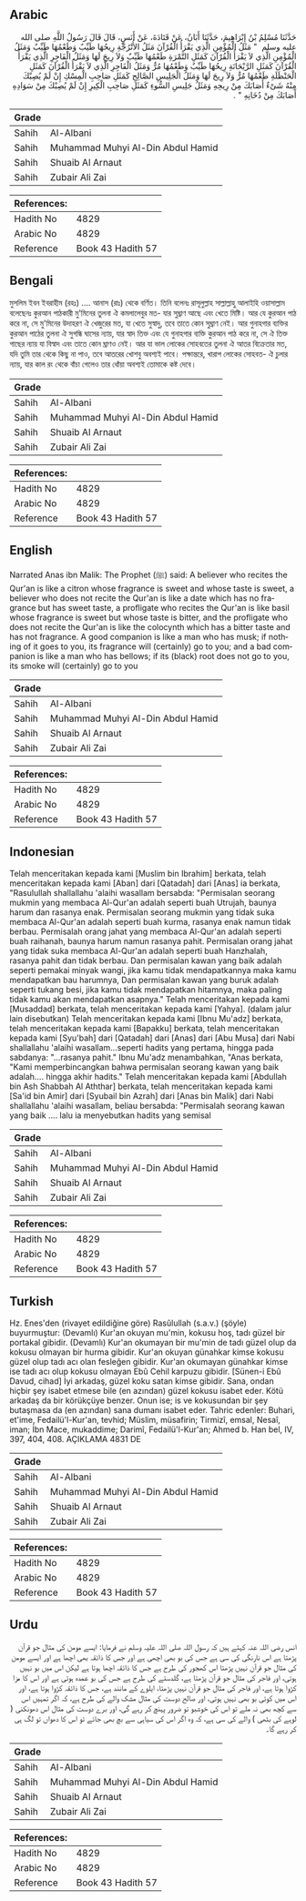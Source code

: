 ## Arabic


<div dir="rtl" lang="ar" style={{fontSize:'larger',backgroundColor:'#f8f9fa',padding:20}}>
حَدَّثَنَا مُسْلِمُ بْنُ إِبْرَاهِيمَ، حَدَّثَنَا أَبَانُ، عَنْ قَتَادَةَ، عَنْ أَنَسٍ، قَالَ قَالَ رَسُولُ اللَّهِ صلى الله عليه وسلم ‏ "‏ مَثَلُ الْمُؤْمِنِ الَّذِي يَقْرَأُ الْقُرْآنَ مَثَلُ الأُتْرُجَّةِ رِيحُهَا طَيِّبٌ وَطَعْمُهَا طَيِّبٌ وَمَثَلُ الْمُؤْمِنِ الَّذِي لاَ يَقْرَأُ الْقُرْآنَ كَمَثَلِ التَّمْرَةِ طَعْمُهَا طَيِّبٌ وَلاَ رِيحَ لَهَا وَمَثَلُ الْفَاجِرِ الَّذِي يَقْرَأُ الْقُرْآنَ كَمَثَلِ الرَّيْحَانَةِ رِيحُهَا طَيِّبٌ وَطَعْمُهَا مُرٌّ وَمَثَلُ الْفَاجِرِ الَّذِي لاَ يَقْرَأُ الْقُرْآنَ كَمَثَلِ الْحَنْظَلَةِ طَعْمُهَا مُرٌّ وَلاَ رِيحَ لَهَا وَمَثَلُ الْجَلِيسِ الصَّالِحِ كَمَثَلِ صَاحِبِ الْمِسْكِ إِنْ لَمْ يُصِبْكَ مِنْهُ شَىْءٌ أَصَابَكَ مِنْ رِيحِهِ وَمَثَلُ جَلِيسِ السُّوءِ كَمَثَلِ صَاحِبِ الْكِيرِ إِنْ لَمْ يُصِبْكَ مِنْ سَوَادِهِ أَصَابَكَ مِنْ دُخَانِهِ ‏"‏ ‏.‏
</div>
<div style={{backgroundColor:'#f8f9fa',padding:20, marginBottom: 10}}><table> <thead> <tr> <th>Grade</th> <th></th> </tr> </thead> <tbody> <tr><td>Sahih</td><td>Al-Albani</td></tr><tr><td>Sahih</td><td>Muhammad Muhyi Al-Din Abdul Hamid</td></tr><tr><td>Sahih</td><td>Shuaib Al Arnaut</td></tr><tr><td>Sahih</td><td>Zubair Ali Zai</td></tr></tbody></table><table> <thead> <tr> <th>References:</th> <th></th> </tr> </thead> <tbody><tr><td>Hadith No</td><td>4829</td></tr><tr><td>Arabic No</td><td>4829</td></tr><tr><td>Reference</td><td>Book 43 Hadith 57</td></tr></tbody></table></div>

## Bengali


<div dir="ltr" lang="bn" style={{fontSize:'larger',backgroundColor:'#f8f9fa',padding:20}}>
মুসলিম ইবন ইবরাহীম (রহঃ) .... আনাস (রাঃ) থেকে বর্ণিত। তিনি বলেনঃ রাসূলুল্লাহ সাল্লাল্লাহু আলাইহি ওয়াসাল্লাম বলেছেনঃ কুরআন পাঠকারী মু'মিনের তুলনা ঐ কমলালেবুর মত- যার সুঘ্রাণ আছে এবং খেতে মিষ্টি। আর যে কুরআন পাঠ করে না, সে মু'মিনের উদাহরণ ঐ খেজুরের মত, যা খেতে সুস্বাদু, তবে তাতে কোন সুঘ্রাণ নেই। আর গুনাহগার ব্যক্তির কুরআন পাঠের তুলনা ঐ সুগন্ধি ঘাসের ন্যায়, যার স্বাদ তিক্ত এবং যে গুনাহগার ব্যক্তি কুরআন পাঠ করে না, সে ঐ তিক্ত গাছের ন্যায় যা বিস্বাদ এবং তাতে কোন ঘ্রাণও নেই। আর যা ভাল লোকের সোহবতের তুলনা ঐ আতর বিক্রেতার মত, যদি তুমি তার থেকে কিছু না পাও, তবে আতরের খোশবু অবশ্যই পাবে। পক্ষান্তরে, খারাপ লোকের সোহবত- ঐ চুলার ন্যায়, যার কাল রং থেকে বাঁচা গেলেও তার ধোঁয়া অবশ্যই তোমাকে কষ্ট দেবে।
</div>
<div style={{backgroundColor:'#f8f9fa',padding:20, marginBottom: 10}}><table> <thead> <tr> <th>Grade</th> <th></th> </tr> </thead> <tbody> <tr><td>Sahih</td><td>Al-Albani</td></tr><tr><td>Sahih</td><td>Muhammad Muhyi Al-Din Abdul Hamid</td></tr><tr><td>Sahih</td><td>Shuaib Al Arnaut</td></tr><tr><td>Sahih</td><td>Zubair Ali Zai</td></tr></tbody></table><table> <thead> <tr> <th>References:</th> <th></th> </tr> </thead> <tbody><tr><td>Hadith No</td><td>4829</td></tr><tr><td>Arabic No</td><td>4829</td></tr><tr><td>Reference</td><td>Book 43 Hadith 57</td></tr></tbody></table></div>

## English


<div dir="ltr" lang="en" style={{fontSize:'larger',backgroundColor:'#f8f9fa',padding:20}}>
Narrated Anas ibn Malik: The Prophet (ﷺ) said: A believer who recites the Qur'an is like a citron whose fragrance is sweet and whose taste is sweet, a believer who does not recite the Qur'an is like a date which has no fragrance but has sweet taste, a profligate who recites the Qur'an is like basil whose fragrance is sweet but whose taste is bitter, and the profligate who does not recite the Qur'an is like the colocynth which has a bitter taste and has not fragrance. A good companion is like a man who has musk; if nothing of it goes to you, its fragrance will (certainly) go to you; and a bad companion is like a man who has bellows; if its (black) root does not go to you, its smoke will (certainly) go to you
</div>
<div style={{backgroundColor:'#f8f9fa',padding:20, marginBottom: 10}}><table> <thead> <tr> <th>Grade</th> <th></th> </tr> </thead> <tbody> <tr><td>Sahih</td><td>Al-Albani</td></tr><tr><td>Sahih</td><td>Muhammad Muhyi Al-Din Abdul Hamid</td></tr><tr><td>Sahih</td><td>Shuaib Al Arnaut</td></tr><tr><td>Sahih</td><td>Zubair Ali Zai</td></tr></tbody></table><table> <thead> <tr> <th>References:</th> <th></th> </tr> </thead> <tbody><tr><td>Hadith No</td><td>4829</td></tr><tr><td>Arabic No</td><td>4829</td></tr><tr><td>Reference</td><td>Book 43 Hadith 57</td></tr></tbody></table></div>

## Indonesian


<div dir="ltr" lang="id" style={{fontSize:'larger',backgroundColor:'#f8f9fa',padding:20}}>
Telah menceritakan kepada kami [Muslim bin Ibrahim] berkata, telah menceritakan kepada kami [Aban] dari [Qatadah] dari [Anas] ia berkata, "Rasulullah shallallahu 'alaihi wasallam bersabda: "Permisalan seorang mukmin yang membaca Al-Qur'an adalah seperti buah Utrujah, baunya harum dan rasanya enak. Permisalan seorang mukmin yang tidak suka membaca Al-Qur'an adalah seperti buah kurma, rasanya enak namun tidak berbau. Permisalah orang jahat yang membaca Al-Qur'an adalah seperti buah raihanah, baunya harum namun rasanya pahit. Permisalan orang jahat yang tidak suka membaca Al-Qur'an adalah seperti buah Hanzhalah, rasanya pahit dan tidak berbau. Dan permisalan kawan yang baik adalah seperti pemakai minyak wangi, jika kamu tidak mendapatkannya maka kamu mendapatkan bau harumnya, Dan permisalan kawan yang buruk adalah seperti tukang besi, jika kamu tidak mendapatkan hitamnya, maka paling tidak kamu akan mendapatkan asapnya." Telah menceritakan kepada kami [Musaddad] berkata, telah menceritakan kepada kami [Yahya]. (dalam jalur lain disebutkan) Telah menceritakan kepada kami [Ibnu Mu'adz] berkata, telah menceritakan kepada kami [Bapakku] berkata, telah menceritakan kepada kami [Syu'bah] dari [Qatadah] dari [Anas] dari [Abu Musa] dari Nabi shallallahu 'alaihi wasallam…seperti hadits yang pertama, hingga pada sabdanya: "…rasanya pahit." Ibnu Mu'adz menambahkan, "Anas berkata, "Kami memperbincangkan bahwa permisalan seorang kawan yang baik adalah…. hingga akhir hadits." Telah menceritakan kepada kami [Abdullah bin Ash Shabbah Al Aththar] berkata, telah menceritakan kepada kami [Sa'id bin Amir] dari [Syubail bin Azrah] dari [Anas bin Malik] dari Nabi shallallahu 'alaihi wasallam, beliau bersabda: "Permisalah seorang kawan yang baik …. lalu ia menyebutkan hadits yang semisal
</div>
<div style={{backgroundColor:'#f8f9fa',padding:20, marginBottom: 10}}><table> <thead> <tr> <th>Grade</th> <th></th> </tr> </thead> <tbody> <tr><td>Sahih</td><td>Al-Albani</td></tr><tr><td>Sahih</td><td>Muhammad Muhyi Al-Din Abdul Hamid</td></tr><tr><td>Sahih</td><td>Shuaib Al Arnaut</td></tr><tr><td>Sahih</td><td>Zubair Ali Zai</td></tr></tbody></table><table> <thead> <tr> <th>References:</th> <th></th> </tr> </thead> <tbody><tr><td>Hadith No</td><td>4829</td></tr><tr><td>Arabic No</td><td>4829</td></tr><tr><td>Reference</td><td>Book 43 Hadith 57</td></tr></tbody></table></div>

## Turkish


<div dir="ltr" lang="tr" style={{fontSize:'larger',backgroundColor:'#f8f9fa',padding:20}}>
Hz. Enes'den (rivayet edildiğine göre) Rasûlullah (s.a.v.) (şöyle) buyurmuştur: (Devamlı) Kur'an okuyan mu'min, kokusu hoş, tadı güzel bir portakal gibidir. (Devamlı) Kur'an okumayan bir mu'min de tadı güzel olup da kokusu olmayan bir hurma gibidir. Kur'an okuyan günahkar kimse kokusu güzel olup tadı acı olan fesleğen gibidir. Kur'an okumayan günahkar kimse ise tadı acı olup kokusu olmayan Ebû Cehil karpuzu gibidir. [Sünen-i Ebû Davud, cihad] İyi arkadaş, güzel koku satan kimse gibidir. Sana, ondan hiçbir şey isabet etmese bile (en azından) güzel kokusu isabet eder. Kötü arkadaş da bir körükçüye benzer. Onun ise; is ve kokusundan bir şey butaşmasa da (en azından) sana dumanı isabet eder. Tahric edenler: Buhari, et'ime, Fedailü'l-Kur'an, tevhid; Müslim, müsafirin; Tirmizî, emsal, Nesaî, iman; İbn Mace, mukaddime; Darimî, Fedailü'l-Kur'an; Ahmed b. Han bel, IV, 397, 404, 408. AÇIKLAMA 4831 DE
</div>
<div style={{backgroundColor:'#f8f9fa',padding:20, marginBottom: 10}}><table> <thead> <tr> <th>Grade</th> <th></th> </tr> </thead> <tbody> <tr><td>Sahih</td><td>Al-Albani</td></tr><tr><td>Sahih</td><td>Muhammad Muhyi Al-Din Abdul Hamid</td></tr><tr><td>Sahih</td><td>Shuaib Al Arnaut</td></tr><tr><td>Sahih</td><td>Zubair Ali Zai</td></tr></tbody></table><table> <thead> <tr> <th>References:</th> <th></th> </tr> </thead> <tbody><tr><td>Hadith No</td><td>4829</td></tr><tr><td>Arabic No</td><td>4829</td></tr><tr><td>Reference</td><td>Book 43 Hadith 57</td></tr></tbody></table></div>

## Urdu


<div dir="rtl" lang="ur" style={{fontSize:'larger',backgroundColor:'#f8f9fa',padding:20}}>
انس رضی اللہ عنہ کہتے ہیں کہ رسول اللہ صلی اللہ علیہ وسلم نے فرمایا: ایسے مومن کی مثال جو قرآن پڑھتا ہے اس نارنگی کی سی ہے جس کی بو بھی اچھی ہے اور جس کا ذائقہ بھی اچھا ہے اور ایسے مومن کی مثال جو قرآن نہیں پڑھتا اس کھجور کی طرح ہے جس کا ذائقہ اچھا ہوتا ہے لیکن اس میں بو نہیں ہوتی، اور فاجر کی مثال جو قرآن پڑھتا ہے، گلدستے کی طرح ہے جس کی بو عمدہ ہوتی ہے اور اس کا مزا کڑوا ہوتا ہے، اور فاجر کی مثال جو قرآن نہیں پڑھتا، ایلوے کے مانند ہے، جس کا ذائقہ کڑوا ہوتا ہے، اور اس میں کوئی بو بھی نہیں ہوتی، اور صالح دوست کی مثال مشک والے کی طرح ہے، کہ اگر تمہیں اس سے کچھ بھی نہ ملے تو اس کی خوشبو تو ضرور پہنچ کر رہے گی، اور برے دوست کی مثال اس دھونکنی ( لوہے کی بٹھی ) والے کی سی ہے، کہ وہ اگر اس کی سیاہی سے بچ بھی جائے تو اس کا دھواں تو لگ ہی کر رہے گا۔
</div>
<div style={{backgroundColor:'#f8f9fa',padding:20, marginBottom: 10}}><table> <thead> <tr> <th>Grade</th> <th></th> </tr> </thead> <tbody> <tr><td>Sahih</td><td>Al-Albani</td></tr><tr><td>Sahih</td><td>Muhammad Muhyi Al-Din Abdul Hamid</td></tr><tr><td>Sahih</td><td>Shuaib Al Arnaut</td></tr><tr><td>Sahih</td><td>Zubair Ali Zai</td></tr></tbody></table><table> <thead> <tr> <th>References:</th> <th></th> </tr> </thead> <tbody><tr><td>Hadith No</td><td>4829</td></tr><tr><td>Arabic No</td><td>4829</td></tr><tr><td>Reference</td><td>Book 43 Hadith 57</td></tr></tbody></table></div>